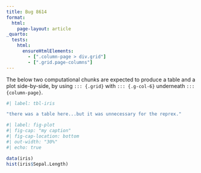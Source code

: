 ```yaml
---
title: Bug 8614
format:
  html:
    page-layout: article
_quarto:
  tests:
    html:
      ensureHtmlElements:
        - [".column-page > div.grid"]
        - [".grid.page-columns"]
---
```



The below two computational chunks are expected to produce a table and a plot side-by-side, by using `::: {.grid}` with `::: {.g-col-6}` underneath `::: {column-page}`.

::::: {.column-page}

::::: {.grid}

::: {.g-col-6}

```r
#| label: tbl-iris

"there was a table here...but it was unnecessary for the reprex."

```
:::

::: {.g-col-6}

```r
#| label: fig-plot
#| fig-cap: "my caption"
#| fig-cap-location: bottom
#| out-width: "30%"
#| echo: true

data(iris)
hist(iris$Sepal.Length)


```
:::

:::::

:::::